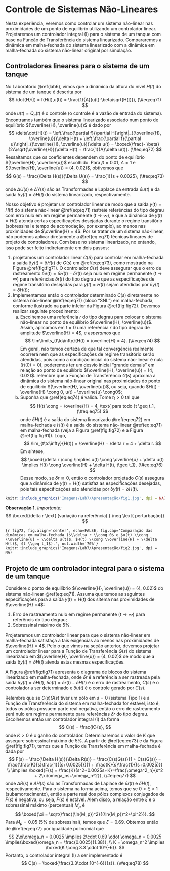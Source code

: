 # Controle de Sistemas Não-Lineares {#lab7}

Nesta experiência, veremos como controlar um sistema não-linear nas proximidades de um ponto de equilíbrio utilizando um controlador linear. Projetaremos um controlador integral (I) para o sistema de um tanque com base na Função de Transferência do sistema linearizado. Compararemos a dinâmica em malha-fechada do sistema linearizado com a dinâmica em malha-fechada do sistema não-linear original por simulação.

## Controladores lineares para o sistema de um tanque

No Laboratório \@ref(lab6), vimos que a dinâmica da altura do nível $H(t)$ do sistema de um tanque é descrita por
$$
\dot{H}(t) = f(H(t),u(t)) = \frac{1}{A}(u(t)-\beta\sqrt{H(t)}), (\#eq:eq71)
$$
onde $u(t) = Q_e(t)$ é o controle (o controle é a vazão de entrada do sistema). Encontramos também que o sistema linearizado associado num ponto de equilíbrio $(\overline{H}, \overline{u})$ é dado por
$$
\delta\dot{H}(t) = \left.\frac{\partial f}{\partial H}\right|_{(\overline{H}, \overline{u})}\delta H(t) + \left.\frac{\partial f}{\partial u}\right|_{(\overline{H}, \overline{u})}\delta u(t) = \boxed{\frac{- \beta}{2A\sqrt{\overline{H}}}\delta H(t) + \frac{1}{A}\delta u(t)}.  (\#eq:eq72)
$$
Ressaltamos que os coeficientes dependem do ponto de equilíbrio $(\overline{H}, \overline{u})$ escolhido. Para $\beta = 0.01$, $A = 1$ e $(\overline{H}, \overline{u}) = (4, 0.02)$, obtivemos que
$$
G(s) = \frac{\Delta H(s)}{\Delta U(s)} = \frac{1}{s + 0.0025}, (\#eq:eq73)
$$
onde $\Delta U(s)$ e $\Delta Y(s)$ são as Transformadas e Laplace da entrada $\delta u(t)$ e da saída $\delta y(t) = \delta H(t)$ do sistema linearizado, respectivamente.

Nosso objetivo é projetar um controlador linear de modo que a saída $y(t) = H(t)$ do sistema não-linear \@ref(eq:eq71) rastreie referências do tipo degrau com erro nulo em em regime permanente ($t\to\infty$), e que a dinâmica de $y(t) = H(t)$ atenda certas especificações desejadas durante o regime transitório (sobressinal e tempo de acomodação, por exemplo), ao menos nas proximidades de $\overline{H} = 4$. Por se tratar de um sistema não-linear, não podemos aplicar diretamente a \@ref(eq:eq71) técnicas lineares de projeto de controladores. Com base no sistema linearizado, no entando, isso pode ser feito indiretamente em dois passos:

1. projetamos um controlador linear $C(S)$ para controlar em malha-fechada a saída $\delta y(t) = \delta H(t)$ de $G(s)$ em \@ref(eq:eq73), como mostrado na Figura \@ref(fig:fig71). O controlador $C(s)$ deve assegurar que o erro de rastreamento $\delta e(t) = \delta H(t) - \delta r(t)$ seja nulo em regime permanente $(t\to\infty)$ para referências $\delta r(t)$ do tipo degrau e que as especificações de regime transitório desejadas para $y(t) = H(t)$ sejam atendidas por $\delta y(t) = \delta H(t)$; 
2. Implementamos então o controlador determinado $C(s)$ diretamente no sistema não-linear \@ref(eq:eq71) (bloco "SNL") em malha-fechada, conforme ilustrado na parte infeior da Figura \@ref(fig:fig72). Devemos realizar  seguinte procedimento:
    (a) Escolhemos uma referência $r$ do tipo degrau para colocar o sistema não-linear no ponto de equilíbrio $(\overline{H}, \overline{u})$. Assim, aplicamos em $t = 0$ uma referência $r$ do tipo degrau de amplitude $\overline{H} = 4$, e *esperamos* que
    $$
    \lim\limits_{t\to\infty}{H(t) = \overline{H} = 4}.  (\#eq:eq74)
    $$
    Em geral, não temos certeza de que tal convergência realmente ocorrerá nem que as especificações de regime transitório serão atendidas, pois como a condição inicial do sistema não-linear é nula ($H(0) = 0$), poderemos ter um desvio inicial "grande demais" em relação ao ponto de equilíbrio $(\overline{H}, \overline{u}) = (4, 0.02)$. relembre que a Função de Transferência $G(s)$ aproxima a dinâmica do sistema não-linear original nas proximidades do ponto de equilíbrio $(\overline{H}, \overline{u})$, ou seja, quando $H(t) - \overline{H} \cong 0, u(t) - \overline{u} \cong0$; 
    (b) Suponha que \@ref(eq:eq74) é valida. Tome $t_1 > 0$ tal que
    $$
    H(t) \cong = \overline{H} = 4, \text{ para todo }t \geq t_1, (\#eq:eq75)
    $$
    onde $\delta H(t)$ é a saída do sistema linearizado \@ref(eq:eq72) em malha-fechada e $H(t)$ é a saída do sistema não-linear \@ref(eq:eq71) em malha-fechada (veja a Figura \@ref(fig:fig72) e a Figura \@ref(fig:fig61)). Logo,
    $$
    \lim_{t\to\infty}{H(t)} = \overline{H} + \delta r = 4 + \delta r.
    $$
    Em síntese,
    $$
    \boxed{\delta r \cong \implies u(t) \cong \overline{u} + \delta u(t) \implies H(t) \cong \overline{H} + \delta H(t), t\geq t_1}. (\#eq:eq76)
    $$
    Desse modo, se $\delta r \cong 0$, então o controlador projetado $C(s)$ assegura que a dinâmica de $y(t) = H(t)$ satisfaz as especificações desejadas, pois tais especificações são atendidas por $\delta y(t) = \delta H(t)$.

```r
knitr::include_graphics('Imagens/Lab7/Apresentação/fig1.jpg', dpi = NA)
```

**Observação 1.** *Importante:*
$$
\boxed{\delta r \text{ (variação na referência) } \neq \text{ perturbação}}
$$

```{r fig72, fig.align='center', echo=FALSE, fig.cap='Comparação das dinâmicas em malha-fechada ($\\delta r \\cong 0$ e $u(t) \\cong \\overline{u} + \\delta u(t)$, $H(t) \\cong \\overline{H} + \\delta H(t)$, $t \\geq t_1$).', out.width='70%'}
knitr::include_graphics('Imagens/Lab7/Apresentação/fig2.jpg', dpi = NA)
```

## Projeto de um controlador integral para o sistema de um tanque

Considere o ponto de equilíbrio $(\overline{H}, \overline{u}) = (4, 0.02)$ do sistema não-linear \@ref(eq:eq71). Assuma que temos as seguintes especificações para a saída $y(t) = H(t)$ dos sitema nas proximidades de $\overline{H} =4$:

1. Erro de rastreamento nulo em regime permanente ($t\to\infty$) para referêncis do tipo degrau;
2. Sobressinal máximo de $5\%$.

Projetaremos um controlador linear para que o sistema não-linear em malha-fechada satisfaça a tais exigências ao menos nas proximidades de $\overline{H} = 4$. Pelo o que vimos na seção anterior, devemos projetar um controlador linear para a Função de Transferência $G(s)$ do sistema linearizado em $(\overline{H}, \overline{u}) = (4, 0.02)$ de modo que a saída $\delta y(t) = \delta H(t)$ atenda estas mesmas especificações.

A Figura \@ref(fig:fig71) apresenta o diagrama de blocos do sistema linearizado em malha-fechada, onde $\delta r$ é a referência a ser rastreada pela saída $\delta y(t) = \delta H(t)$, $\delta e(t) = \delta r(t) - \delta H(t)$ é o erro de rastreamento, $C(s)$ é o controlador a ser determinado e $\delta u(t)$ é o controle gerado por $C(s)$.

Relembre que se $C(s)G(s)$ tiver um pólo em $s=0$ (sistema Tipo 1) e a Função de Transferência do sistema em malha-fechada for estável, isto é, todos os pólos possuem parte real negativa, então o erro de rastreamento será nulo em regime permanente para referências $\delta r$ do tipo degrau. Escolhemos então um controlador integral (I) da forma
$$
C(s) = \frac{K}{s},
$$
onde $K > 0$ é o ganho do controlador. Determinaremos o valor de $K$ que assegure sobressinal máximo de $5\%$. A partir de \@ref(eq:eq73) e da Figura \@ref(fig:fig71), temos que a Função de Transferência em malha-fechada é dada por
$$
F(s) = \frac{\Delta H(s)}{\Delta R(s)} = \frac{C(s)G(s)}{1 + C(s)G(s)} = \frac{\frac{K}{s}\frac{1}{(s+0.0025)}}{1 + \frac{K}{s}\frac{1}{(s+0.0025)}} \\
\implies \boxed{F(s) = \frac{K}{s^2+0.0025s+K}=\frac{\omega^2_n}{s^2 + 2\xi\omega_ns+\omega_n^2}}, (\#eq:eq77)
$$
onde $\Delta R(s)$ e $\Delta H(s)$ são as Transformadas de Laplace de $\delta r(t)$ e $\delta H(t)$, respectivamente. Para o sistema na forma acima, temos que se $0 < \xi < 1$ (subamortecimento), então a parte real dos pólos complexos conjugados de $F(s)$ é negativa, ou seja, $F(s)$ é estável. Além disso, a relação entre $\xi$ e o sobressinal máximo (percentual) $M_p$ é
$$
\boxed{\xi = \sqrt{\frac{(\ln{M_p})^2}{(\ln{M_p})^2+\pi^2}}}.
$$
Para $M_p = 0.05$ ($5\%$ de sobressinal), temos que $\xi = 0.69$. Obtemos então de \@ref(eq:eq77) por igualdade polinomial que
$$
2\xi\omega_n = 0.0025 \implies 2\cdot 0.69 \cdot \omega_n = 0.0025 \implies\boxed{\omega_n = \frac{0.0025}{1.38}}, \\
K = \omega_n^2 \implies \boxed{K \cong 3.3 \cdot 10^{-6}}.
$$
Portanto, o controlador integral (I) a ser implementado é
$$
C(s) = \boxed{\frac{3.3\cdot 10^{-6}}{s}}. (\#eq:eq78)
$$










